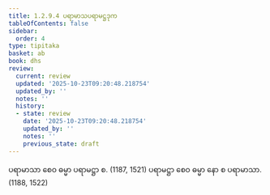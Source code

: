 ```yaml
---
title: 1.2.9.4 ပရာမာသပရာမဋ္ဌဒုက
tableOfContents: false
sidebar:
  order: 4
type: tipitaka
basket: ab
book: dhs
review:
  current: review
  updated: '2025-10-23T09:20:48.218754'
  updated_by: ''
  notes: ''
  history:
  - state: review
    date: '2025-10-23T09:20:48.218754'
    updated_by: ''
    notes: ''
    previous_state: draft
---
```



<ReviewStatus review={frontmatter.review} showDetails={true} />

<HypothesisAnnotation frontmatter={frontmatter} />

<DynamicBreadcrumb />

<Division number="75" book="dhs" e="ch" v="29" p="11">

<Paragraph number="181" book="dhs">
ပရာမာသာ စေဝ ဓမ္မာ ပရာမဋ္ဌာ စ. (<Emphasis>1187, 1521</Emphasis>)
</Paragraph>

<Paragraph number="182" book="dhs">
ပရာမဋ္ဌာ စေဝ ဓမ္မာ နော စ ပရာမာသာ. (<Emphasis>1188, 1522</Emphasis>)
</Paragraph>
</Division>